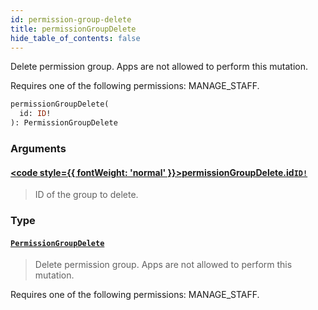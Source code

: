 ```yaml
---
id: permission-group-delete
title: permissionGroupDelete
hide_table_of_contents: false
---
```








Delete permission group. Apps are not allowed to perform this mutation. 

Requires one of the following permissions: MANAGE_STAFF.

```graphql
permissionGroupDelete(
  id: ID!
): PermissionGroupDelete
```


### Arguments

#### [<code style={{ fontWeight: 'normal' }}>permissionGroupDelete.<b>id</b></code>](#)<Bullet />[`ID!`](../../../developer/api-reference/scalars/id) <Badge class="secondary" text="non-null"/> <Badge class="secondary" text="scalar"/>
> ID of the group to delete.
> 

### Type

#### [`PermissionGroupDelete`](../../../developer/api-reference/objects/permission-group-delete) <Badge class="secondary" text="object"/>
> Delete permission group. Apps are not allowed to perform this mutation. 

Requires one of the following permissions: MANAGE_STAFF.
> 





